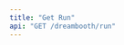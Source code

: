 ```yaml
---
title: "Get Run"
api: "GET /dreambooth/run"
---
```


<ParamField header="Authorization" type="string" required hidden />
<ParamField header="x-api-key" type="string" required hidden />

### Description
A run is an instance of a dreambooth image generation.
Returns the run data and generated images for the run.

### Query Parameters

<ParamField query="run-id" type="string" required>
  The id of the run
</ParamField>

<RequestExample>
```bash cURL
curl -X 'GET' \
  'https://api.mirageml.com/dreambooth/run?run-id=<RUN-ID>' \
  -H 'accept: application/json' \
  -H 'Authorization: <AUTHORIZATION>' \
  -H 'x-api-key: <API_KEY>'
```
</RequestExample>

<ResponseExample>
```json
{
    "id": "15993396-1860-455a-84af-09795b0d3d1e",
    "width": "512",
    "height": "512",
    "prompt": "photos of a <bridges>",
    "status": "succeeded",
    "created_at": "2022-09-08T05:41:40.876152+00:00",
    "num_images": "9",
    "project_id": "d9da9e45-ebe7-4d01-9f95-17e74a13b020",
    "guidance_scale": 7.5,
    "prompt_strength": 0.8,
    "num_inference_steps": "50",
    "output_images": [
        "https://mirage-platform-user-data.s3.us-east-1.amazonaws.com/ca3ca3b8-9146-48e3-9106-1d8e42f8f5b5/textual_inversion/projects/d9da9e45-ebe7-4d01-9f95-17e74a13b020/runs/15993396-1860-455a-84af-09795b0d3d1e/output/0.png?X-Amz-Algorithm=AWS4-HMAC-SHA256&X-Amz-Content-Sha256=UNSIGNED-PAYLOAD&X-Amz-Credential=AKIA4WDJHC7YNXRCDFPR%2F20221017%2Fus-east-1%2Fs3%2Faws4_request&X-Amz-Date=20221017T184017Z&X-Amz-Expires=3600&X-Amz-Signature=968839dfe84928a75a862df65714b1141f4bf1f145434782538ae45c5cd8609a&X-Amz-SignedHeaders=host&x-id=GetObject",
        "https://mirage-platform-user-data.s3.us-east-1.amazonaws.com/ca3ca3b8-9146-48e3-9106-1d8e42f8f5b5/textual_inversion/projects/d9da9e45-ebe7-4d01-9f95-17e74a13b020/runs/15993396-1860-455a-84af-09795b0d3d1e/output/1.png?X-Amz-Algorithm=AWS4-HMAC-SHA256&X-Amz-Content-Sha256=UNSIGNED-PAYLOAD&X-Amz-Credential=AKIA4WDJHC7YNXRCDFPR%2F20221017%2Fus-east-1%2Fs3%2Faws4_request&X-Amz-Date=20221017T184017Z&X-Amz-Expires=3600&X-Amz-Signature=839479738cdc05a202676c987e03e239a0ae2c9df3f604e21ead04e31794dc2a&X-Amz-SignedHeaders=host&x-id=GetObject",
        "https://mirage-platform-user-data.s3.us-east-1.amazonaws.com/ca3ca3b8-9146-48e3-9106-1d8e42f8f5b5/textual_inversion/projects/d9da9e45-ebe7-4d01-9f95-17e74a13b020/runs/15993396-1860-455a-84af-09795b0d3d1e/output/2.png?X-Amz-Algorithm=AWS4-HMAC-SHA256&X-Amz-Content-Sha256=UNSIGNED-PAYLOAD&X-Amz-Credential=AKIA4WDJHC7YNXRCDFPR%2F20221017%2Fus-east-1%2Fs3%2Faws4_request&X-Amz-Date=20221017T184017Z&X-Amz-Expires=3600&X-Amz-Signature=da3422550bc531deb5b0ad2f0b5e3687c10c4fac63ab5c377a81ed13c44714ea&X-Amz-SignedHeaders=host&x-id=GetObject",
        "https://mirage-platform-user-data.s3.us-east-1.amazonaws.com/ca3ca3b8-9146-48e3-9106-1d8e42f8f5b5/textual_inversion/projects/d9da9e45-ebe7-4d01-9f95-17e74a13b020/runs/15993396-1860-455a-84af-09795b0d3d1e/output/3.png?X-Amz-Algorithm=AWS4-HMAC-SHA256&X-Amz-Content-Sha256=UNSIGNED-PAYLOAD&X-Amz-Credential=AKIA4WDJHC7YNXRCDFPR%2F20221017%2Fus-east-1%2Fs3%2Faws4_request&X-Amz-Date=20221017T184017Z&X-Amz-Expires=3600&X-Amz-Signature=1f746ec6f2bb7b5f059b5b06246e515fc6e59d79d055d9a30f15b34e42a03b13&X-Amz-SignedHeaders=host&x-id=GetObject",
        "https://mirage-platform-user-data.s3.us-east-1.amazonaws.com/ca3ca3b8-9146-48e3-9106-1d8e42f8f5b5/textual_inversion/projects/d9da9e45-ebe7-4d01-9f95-17e74a13b020/runs/15993396-1860-455a-84af-09795b0d3d1e/output/4.png?X-Amz-Algorithm=AWS4-HMAC-SHA256&X-Amz-Content-Sha256=UNSIGNED-PAYLOAD&X-Amz-Credential=AKIA4WDJHC7YNXRCDFPR%2F20221017%2Fus-east-1%2Fs3%2Faws4_request&X-Amz-Date=20221017T184017Z&X-Amz-Expires=3600&X-Amz-Signature=24a98c4c1c0e9f2d151ad8f8317d66144adc18dd60c217342cb9105b800d1ea8&X-Amz-SignedHeaders=host&x-id=GetObject",
        "https://mirage-platform-user-data.s3.us-east-1.amazonaws.com/ca3ca3b8-9146-48e3-9106-1d8e42f8f5b5/textual_inversion/projects/d9da9e45-ebe7-4d01-9f95-17e74a13b020/runs/15993396-1860-455a-84af-09795b0d3d1e/output/5.png?X-Amz-Algorithm=AWS4-HMAC-SHA256&X-Amz-Content-Sha256=UNSIGNED-PAYLOAD&X-Amz-Credential=AKIA4WDJHC7YNXRCDFPR%2F20221017%2Fus-east-1%2Fs3%2Faws4_request&X-Amz-Date=20221017T184017Z&X-Amz-Expires=3600&X-Amz-Signature=427a357c72994e62506f33ad34926fecbdec60d8a3db46c832d93d6418f77d47&X-Amz-SignedHeaders=host&x-id=GetObject",
        "https://mirage-platform-user-data.s3.us-east-1.amazonaws.com/ca3ca3b8-9146-48e3-9106-1d8e42f8f5b5/textual_inversion/projects/d9da9e45-ebe7-4d01-9f95-17e74a13b020/runs/15993396-1860-455a-84af-09795b0d3d1e/output/6.png?X-Amz-Algorithm=AWS4-HMAC-SHA256&X-Amz-Content-Sha256=UNSIGNED-PAYLOAD&X-Amz-Credential=AKIA4WDJHC7YNXRCDFPR%2F20221017%2Fus-east-1%2Fs3%2Faws4_request&X-Amz-Date=20221017T184017Z&X-Amz-Expires=3600&X-Amz-Signature=4cab0933687ab09b24e5c51f88922bc8c3ce804ad2257973f5f40bcec88e85a3&X-Amz-SignedHeaders=host&x-id=GetObject",
        "https://mirage-platform-user-data.s3.us-east-1.amazonaws.com/ca3ca3b8-9146-48e3-9106-1d8e42f8f5b5/textual_inversion/projects/d9da9e45-ebe7-4d01-9f95-17e74a13b020/runs/15993396-1860-455a-84af-09795b0d3d1e/output/7.png?X-Amz-Algorithm=AWS4-HMAC-SHA256&X-Amz-Content-Sha256=UNSIGNED-PAYLOAD&X-Amz-Credential=AKIA4WDJHC7YNXRCDFPR%2F20221017%2Fus-east-1%2Fs3%2Faws4_request&X-Amz-Date=20221017T184017Z&X-Amz-Expires=3600&X-Amz-Signature=7c49ef2d317013ca331bfed14d426313be479589d0fe6e1f5cad16f44884799e&X-Amz-SignedHeaders=host&x-id=GetObject",
        "https://mirage-platform-user-data.s3.us-east-1.amazonaws.com/ca3ca3b8-9146-48e3-9106-1d8e42f8f5b5/textual_inversion/projects/d9da9e45-ebe7-4d01-9f95-17e74a13b020/runs/15993396-1860-455a-84af-09795b0d3d1e/output/8.png?X-Amz-Algorithm=AWS4-HMAC-SHA256&X-Amz-Content-Sha256=UNSIGNED-PAYLOAD&X-Amz-Credential=AKIA4WDJHC7YNXRCDFPR%2F20221017%2Fus-east-1%2Fs3%2Faws4_request&X-Amz-Date=20221017T184017Z&X-Amz-Expires=3600&X-Amz-Signature=8ebae9eeb02d53b6765d244a0cdc15d1dad681310445665f535fd3a8952d7d07&X-Amz-SignedHeaders=host&x-id=GetObject",
        "https://mirage-platform-user-data.s3.us-east-1.amazonaws.com/ca3ca3b8-9146-48e3-9106-1d8e42f8f5b5/textual_inversion/projects/d9da9e45-ebe7-4d01-9f95-17e74a13b020/runs/15993396-1860-455a-84af-09795b0d3d1e/output/9.png?X-Amz-Algorithm=AWS4-HMAC-SHA256&X-Amz-Content-Sha256=UNSIGNED-PAYLOAD&X-Amz-Credential=AKIA4WDJHC7YNXRCDFPR%2F20221017%2Fus-east-1%2Fs3%2Faws4_request&X-Amz-Date=20221017T184017Z&X-Amz-Expires=3600&X-Amz-Signature=a7e1e3ba6f2c640b68a5d63a2be45bb037a431d2af6472ddf90a89ba64338e53&X-Amz-SignedHeaders=host&x-id=GetObject"
    ]
}
```
</ResponseExample>
